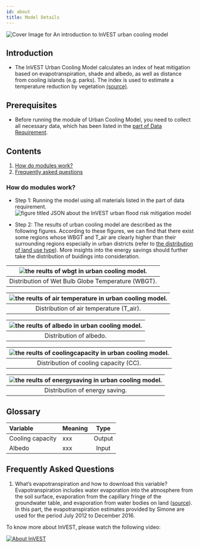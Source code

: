 ```yaml
---
id: about
title: Model Details
---
```


![Cover Image for `An introduction to InVEST urban cooling model`](../../static/img/banner-image-invest-cooling.png)

## Introduction

- The InVEST Urban Cooling Model calculates an index of heat mitigation based on evapotranspiration, shade and albedo, as well as distance from cooling islands (e.g. parks). The index is used to estimate a temperature reduction by vegetation [(source)](https://invest-userguide.readthedocs.io/en/latest/urban_cooling_model.html).

## Prerequisites

- Before running the module of Urban Cooling Model, you need to collect all necessary data, which has been listed in the [part of Data Requirement](https://xiaoganghe.github.io/InVEST-Cities-in-Nature/docs/Urban-Cooling/data/).

## Contents

1. [How do modules work?](#how-do-modules-work)
2. [Frequently asked questions](#frequently-asked-questions)

### How do modules work?

- Step 1: Running the model using all materials listed in the part of data requirement.  
![figure titled `JSON about the InVEST urban flood risk mitigation model`](../../static/img/UC-JSON.png)  

- Step 2: The results of urban cooling model are described as the following figures. According to these figures, we can find that there exist some regions whose WBGT and T_air are clearly higher than their surrounding regions especially in urban districts (refer to [the distribution of land use type](https://xiaoganghe.github.io/InVEST-Cities-in-Nature/docs/Urban-Cooling/data/)). More insights into the energy savings should further take the distribution of buidings into consideration.

|![the reults of wbgt in urban cooling model.](../../static/img/uc-wbgt.png) |
|:--:|
| Distribution of Wet Bulb Globe Temperature (WBGT). |

|![the reults of air temperature in urban cooling model.](../../static/img/uc-airtemperature.png) |
|:--:|
| Distribution of air temperature (T_air). |

|![the reults of albedo in urban cooling model.](../../static/img/uc-albedo.png) |
|:--:|
| Distribution of albedo. |

|![the reults of coolingcapacity in urban cooling model.](../../static/img/uc-coolingcapacity.png) |
|:--:|
| Distribution of cooling capacity (CC). |

|![the reults of energysaving in urban cooling model.](../../static/img/uc-energysaving.png) |
|:--:|
| Distribution of energy saving. |

## Glossary
| Variable              | Meaning             | Type  |
| :-------------------- | :------------------ | :---: |
| Cooling capacity      | xxx                 | Output |
| Albedo                | xxx                 | Input |

## Frequently Asked Questions
1. What’s evapotranspiration and how to download this variable?  
   Evapotranspiration includes water evaporation into the atmosphere from the soil surface, evaporation from the capillary fringe of the groundwater table, and evaporation from water bodies on land ([source](https://www.usgs.gov/)). In this part, the evapotranspiration estimates provided by Simone are used for the period July 2012 to December 2016. 

To know more about InVEST, please watch the following video:

[![About InVEST](https://img.youtube.com/vi/kGau-gNEzFM/hqdefault.jpg)](https://www.youtube.com/watch?v=kGau-gNEzFM&t=1s)
